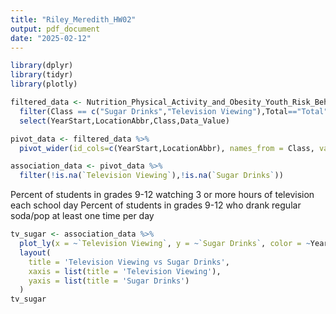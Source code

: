 ```yaml
---
title: "Riley_Meredith_HW02"
output: pdf_document
date: "2025-02-12"
---
```


```r
library(dplyr)
library(tidyr)
library(plotly)
```

```r
filtered_data <- Nutrition_Physical_Activity_and_Obesity_Youth_Risk_Behavior_Surveillance_System_20250212_2 %>%
  filter(Class == c("Sugar Drinks","Television Viewing"),Total=="Total",!is.na(Data_Value)) %>%
  select(YearStart,LocationAbbr,Class,Data_Value)

pivot_data <- filtered_data %>%
  pivot_wider(id_cols=c(YearStart,LocationAbbr), names_from = Class, values_from = Data_Value)

association_data <- pivot_data %>%
  filter(!is.na(`Television Viewing`),!is.na(`Sugar Drinks`))

```

Percent of students in grades 9-12 watching 3 or more hours of television each school day
Percent of students in grades 9-12 who drank regular soda/pop at least one time per day

```r
tv_sugar <- association_data %>%
  plot_ly(x = ~`Television Viewing`, y = ~`Sugar Drinks`, color = ~YearStart, type = 'scatter', mode = 'markers') %>%
  layout(
    title = 'Television Viewing vs Sugar Drinks',
    xaxis = list(title = 'Television Viewing'),
    yaxis = list(title = 'Sugar Drinks')
  )
tv_sugar
```

